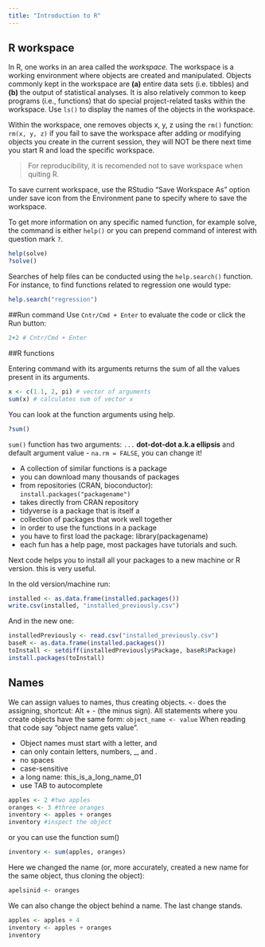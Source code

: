 ```yaml
---
title: "Introduction to R"
---
```


## R workspace

In R, one works in an area called the *workspace*.
The workspace is a working environment where objects are created and manipulated.
Objects commonly kept in the workspace are __(a)__ entire data sets (i.e. tibbles)
and __(b)__ the output of statistical analyses.
It is also relatively common to keep programs (i.e., functions) that do
special project-related tasks within the workspace.
Use `ls()` to display the names of the objects in the workspace.

Within the workspace, one removes objects x, y, z using the `rm()` function:
`rm(x, y, z)` if you fail to save the workspace after adding or modifying objects you create
in the current session, they will NOT be there next time you start R and load the specific workspace. 

> For reproducibility, it is recomended not to save workspace when quiting R.  

To save current workspace, use the RStudio "Save Workspace As" option under save icon from the Environment pane to specify where to save the workspace.

To get more information on any specific named function, for example solve, the command is either `help()` or you can prepend command of interest with question mark `?`.

```r
help(solve)
?solve()
```

Searches of help files can be conducted using the `help.search()` function.
For instance, to find functions related to regression one would type:

```r
help.search("regression")
```

##Run command
Use `Cntr/Cmd + Enter` to evaluate the code or click the Run button:
```r
2+2 # Cntr/Cmd + Enter
```

##R functions

Entering command with its arguments returns the sum of all the values present in its arguments.
```r
x <- c(1.1, 2, pi) # vector of arguments
sum(x) # calculates sum of vector x
```

You can look at the function arguments using help.
```r
?sum()
```

`sum()` function has two arguments: `...` __dot-dot-dot a.k.a ellipsis__ and default argument value - `na.rm = FALSE`, you can change it!

- A collection of similar functions is a package
- you can download many thousands of packages
- from repositories (CRAN, bioconductor): `install.packages("packagename")`
- takes directly from CRAN repository
- tidyverse is a package that is itself a
- collection of packages that work well together
- in order to use the functions in a package
- you have to first load the package: library(packagename)
- each fun has a help page, most packages have tutorials and such.

Next code helps you to install all your packages to a new machine or R version.
this is very useful.

In the old version/machine run:
```r
installed <- as.data.frame(installed.packages())
write.csv(installed, "installed_previously.csv")
```

And in the new one:
```r
installedPreviously <- read.csv("installed_previously.csv")
baseR <- as.data.frame(installed.packages())
toInstall <- setdiff(installedPreviously$Package, baseR$Package)
install.packages(toInstall) 
```


## Names
We can assign values to names, thus creating objects.
`<-` does the assigning, shortcut: Alt + - (the minus sign). 
All statements where you create objects have the same form: `object_name <- value`
When reading that code say "object name gets value".

- Object names must start with a letter, and
- can only contain letters, numbers, _, and .
- no spaces
- case-sensitive
- a long name: this_is_a_long_name_01
- use TAB to autocomplete

```r
apples <- 2 #two apples
oranges <- 3 #three oranges
inventory <- apples + oranges
inventory #inspect the object
```


or you can use the function sum()
```r
inventory <- sum(apples, oranges)
```

Here we changed the name (or, more accurately, created a new name for the same object, thus cloning the object):

```r
apelsinid <- oranges  
```

We can also change the object behind a name.
The last change stands.

```r
apples <- apples + 4
inventory <- apples + oranges
inventory
```


<!-- ### Fun -->
<!-- As we get more apples and oranges, -->
<!-- - we want a way to reduce typing. -->
<!-- - for this we write functions, -->
<!-- - which hide the code from the user -->

<!-- ```{r} -->
<!-- inventory <- function(apples, oranges) { -->
<!--   inventory <- apples + oranges -->
<!--   inventory -->
<!-- } -->
<!-- ``` -->

<!-- Run this code and see how the new fun appears in the Global Enviroment.  -->
<!-- Let's use our new function -->
<!-- ```{r} -->
<!-- inventory(3, 4) -->
<!-- ``` -->

<!-- or equivalently -->

<!-- ```{r} -->
<!-- inventory(apples = 3, oranges = 4) -->
<!-- ``` -->



<!-- OK, write a function that calculates standard error -->
<!-- from standard deviation (sd) -->
<!-- sd() is a native R fun for standard deviation - -->
<!-- look it up in help! it has 2 arguments. -->
<!-- ```{r} -->
<!-- SEM=SD/sqrt(N) -->
<!-- N - length(x) -->

<!-- SEM0<- function(x) { -->
<!--   SD<- sd(x)  -->
<!--   SEM<- SD/sqrt(length(x)) -->
<!--   SEM -->
<!-- } -->
<!-- ``` -->

<!-- x is just a placeholder for any object we want to insert -->
<!-- so lets input a vector of numbers to SEM() -->
<!-- ```{r} -->
<!-- numbers<- c(2, 3.4, 54, NA, 3) #c() means "combine", NA means "any number" or "not available" -->

<!-- SEM0(numbers) -->

<!-- SEM01<- function(x) { -->
<!--   SD<- sd(x, na.rm = TRUE)  -->
<!--   SEM<- SD/sqrt(length(x)) -->
<!--   SEM -->
<!-- } -->
<!-- SEM01(numbers) -->
<!-- length(numbers) -->
<!-- ``` -->


<!-- While SD removes NA-s, the length() does not. This leads to errors! -->
<!-- ```{r} -->
<!-- SEM1<- function(x) { -->
<!--   x<- na.omit(x) #you want NAs to be removed -->
<!--   SD<- sd(x)  -->
<!--   SEM<- SD/sqrt(length(x)) -->
<!--   SEM -->
<!-- } -->

<!-- SEM1(numbers) #this works better! -->

<!-- SEM1<- function(x) { -->
<!--   SD<- sd(x, na.rm = TRUE) # na.rm is an argument of the sd() fun -->
<!--   SEM<- SD/sqrt(length(na.omit(x))) #we nest 2 functions (length() and na.omit()) inside our function -->
<!--   SEM -->
<!-- } -->
<!-- SEM1(numbers) -->

<!-- SEM2<-function(x) { -->
<!--   SD<- sd(na.omit(x)) -->
<!--   SEM<- SD/sqrt(length(na.omit(x) ) ) -->
<!--   SEM -->
<!-- } -->
<!-- SEM2(numbers) -->
<!-- ``` -->



<!-- Harjutus: sd ilma sd() kasutamata -->
<!-- ```{r} -->
<!-- SEM3 <- function(x) { -->
<!--   x <- na.omit(x) -->
<!--   N <- length(x) -->
<!--   SD <- sqrt(sum( (x-mean(x) )**2) / ( N-1 ) ) -->
<!--   SEM <- SD/sqrt(N) -->
<!--   SEM -->
<!--   } -->

<!-- SD3 <- function(x) { -->
<!--   x <- na.omit(x) -->
<!--   N <- length(x) -->
<!--   SD <- sqrt(sum( (x-mean(x) )**2) / ( N-1 ) ) -->
<!--   SD -->
<!-- } -->
<!-- ``` -->


<!-- ```{r} -->
<!-- a <- rnorm(10, 10, 3) -->
<!-- SD3(a) -->
<!-- sd(a) -->
<!-- SEM3(a) -->
<!-- SEM2(a) -->
<!-- SEM1(a) -->
<!-- ``` -->


<!-- ### Lets start with installing a package -->
<!-- ```{r} -->
<!-- install.packages("tidyverse") -->
<!-- ``` -->

<!-- and load it -->
<!-- ```{r} -->
<!-- library(tidyverse) -->
<!-- ``` -->



<!-- #now its time to read in a data table (csv) -->
<!-- #NB! it is good practice to put all your library()  -->
<!-- #calls at the beginning of your script (if you share scripts) -->
<!-- library(gapminder) -->
<!-- #lets look at it in the Packages panel -->
<!-- # gapminder is the "gapminder data" -->
<!-- gap1<- gapminder -->

<!-- write_csv(gap1, "data/gapminder1.csv") -->
<!-- #see ?write_csv -->

<!-- gap<-read_csv("data/gapminder1.csv") -->
<!-- gap -->

<!-- > Mis (fuck) see on? -->

<!-- #install gotta read em all as R studio addin -->
<!-- install.packages("devtools") -->
<!-- devtools::install_github("Stan125/GREA") -->

<!-- when reading in csv files saved from Excel use read_csv2() or read.csv2() and -->
<!-- for writing in Excel friendly format (columns separated by ;) use write.csv2() -->

<!-- When reading in a file, always check for type of data in the columns, -->
<!-- on the NAs, on the unique values. -->

<!-- library(VIM) # võib olla ajaraisk! -->
<!-- diabetes <- read.table(file = "data/diabetes.csv", sep = ";", dec = ",", header = TRUE) -->
<!-- str(diabetes) -->
<!-- aggr(diabetes, prop=FALSE, numbers=T) -->

<!-- how many non-NA-containing rows we actually have (#377) -->

<!--   nrows <- nrow(diabetes) -->
<!--   ncomplete <- sum(complete.cases(diabetes)) -->
<!--   ncomplete #136 -->
<!--   ncomplete/nrows #34% -->

<!--   #How many NAs in each Var? -->
<!--  sapply(diabetes, function(x) sum(is.na(x)))  -->

<!-- set arbitrary rules and check how many cells, rows, or columns pass and fail each rule -->

<!--  library(validate) -->
<!--  diabetes %>% check_that( -->
<!--    ratio > 0.5,  -->
<!--    mean(hdl, na.rm=TRUE) > 0, -->
<!--    chol > 180 | glyhb < 8  -->
<!--  ) %>% summary() -->

<!-- plot the NA-s side-by-side for the variables in the diabetes dataset -->
<!--   VIM::matrixplot(diabetes)  -->

<!--   plot the NAs of 2 Vars -->
<!--   VIM::marginplot(diabetes[c("glyhb","bp.2s")],  -->
<!--                   pch=c(20), alpha=0.5,  -->
<!--                   col=c("darkgray", "red", "blue")) -->


<!-- ### Small tables can be created in R -->
<!-- #row-wise -->
<!-- df <- tribble( -->
<!--   ~colA, ~colB, -->
<!--   "a",   1, -->
<!--   "b",   2, -->
<!--   "c",   3 -->
<!-- ) -->
<!-- #or column-wise  -->
<!-- df1 <- tibble(colA = c("a", "b", "c"),  -->
<!--                   colB = c(1, 2, 3) ) -->
<!-- df == df1 -->
<!-- all.equal(df, df1) -->
<!-- add_row(df, colA = 4, colB = 0, .before = 3) #adds row to a tibble -->
<!-- add_row(df1, colA = 4, colB = 0)  -->

<!-- #bind 2 tables by rows or by columns: two sets of functions -->
<!-- df1.1 <- tibble(colA = "d",  -->
<!--                 colB =  4) -->

<!-- df1.2 <- bind_rows(df1, df1.1) -->
<!-- df1.3 <- rbind(df1, df1.1) -->
<!-- all.equal(df1.2, df1.3) #TRUE -->

<!-- df1.4 <- bind_cols(df1, df1.1)#error -->
<!-- df1.5 <- cbind(df1, df1.1) #guesses your true intention --- dangerous -->


<!-- df2 <- tribble( -->
<!--   ~ColC, ~ColD, -->
<!--   "d",   4 -->
<!-- ) -->

<!-- df4 <- bind_cols(df, df2) #error -->
<!-- df4 <- cbind(df, df2) #works by guessing your true intention -->
<!-- df4.2 <- bind_rows(df, df2) #works by guessing your true intention -->
<!-- df4.3 <- rbind(df, df2) #error -->

<!-- df2.1 <- tribble( -->
<!--   ~ColC, ~ColD, -->
<!--   "d",   4, -->
<!--   "e",  5, -->
<!--   "f",   6) -->
<!-- df4.1 <- bind_cols(df, df2.1) #works -->


<!-- #########tibble and data frame are R-s table formats -->
<!-- class (df) #[1] "tbl_df"     "tbl"        "data.frame" -->
<!-- #tibble is the newer form -->

<!-- df <- as.data.frame(df) #converts to data frame -->
<!-- class(df)# [1] "data.frame" -->
<!-- #the older form - some older functions need it -->
<!-- df<- as_tibble(df) #back to tibble -->


<!-- a <- matrix(1:20, ncol=4) -->
<!-- df_cl <- as.data.frame(a) -->
<!-- df_ti <- as_tibble(df_cl) -->
<!-- df_dp <- as_data_frame(a) -->
<!-- all.equal(df_ti, df_dp) -->
<!-- is.tibble(df_dp) -->

<!-- #########################################################types of objects -->
<!-- R operates on named data structures. The simplest such structure is the numeric -->
<!-- vector, which is a single entity consisting of an ordered collection of numbers. -->

<!-- types of r objects: vector, list, data frame, matrix -->
<!-- vector: a directional collection of numbers, characters, etc: v <- c(1, 3, "s", NA) -->
<!-- df: a list of equal length vectors -->
<!-- matrix: a list of equal length numeric vectors -->
<!-- list: a collection of r objects (including other lists --- lists within lists). -->


<!-- types of data inside r objects: numeric, integer, logical, character, factor (ordered and unordered) -->
<!-- coercing between data types: -->
<!-- matrix() -->
<!-- as.matrix() -->
<!-- as.vector() -->
<!-- as.factor() -->
<!-- as.character() -->

<!-- types of missing data: NA - unknown value; NaN - not a number (no value is possible) -->

<!-- NA + 3 = NA -->
<!-- ####################################### -->
<!-- indexing --- extracting parts of tables, vectors, lists -->

<!-- vector indexing in one dimension: counts positions inside the vector -->
<!-- my_vector <- 2:5 -->
<!-- my_vector[c(1,3)] -->
<!-- my_vector[-1] -->
<!-- my_vector[c(-1, -3)] -->
<!-- my_vector[3:5] -->

<!-- my_vector + 2 #each element of the vector is used, one after other.  -->
<!-- #2 is a vector of length one, it is recycled for the length of the longer vector. -->
<!-- my_vector2 <- c(1, 2) -->
<!-- my_vector + my_vector2 #2+1=3; 3+2=5; 4+1=5, 5+2=7 --- recycling again! -->
<!-- #no warning -->

<!-- my_vector3 <- c(1,2,3) -->
<!-- my_vector + my_vector3 #3 5 7 6  -->
<!-- #warning: longer object length is not a multiple of shorter object length -->

<!-- #data frame indexing in two dimensions: rows and columns -->
<!-- df -->
<!-- df[1,] -->
<!-- df[,2] #tibble -->
<!-- df$colB #vector -->
<!-- df1 <- as.data.frame(df) -->
<!-- df1[,2] #vector -->
<!-- df1[2,2] #vector -->
<!-- df1[2, c(1,2)] -->
<!-- df[2,2]#tibble -->
<!-- df$colB[df$colA != "a"] #a filter of colB by colA value -->
<!-- df$colA[df$colB > 1] -->

<!-- #list indexing in "three" dimensions: [ ] and [[ ]]. -->
<!-- my_list <- list(a=tibble(colA=c("A", "B"), colB=c(1,2)), b=c(1, NA, "s")) -->
<!-- #this list has two elements, a df called "a" and a character vector called "b". -->
<!-- str(my_list) -->

<!-- my_list[[1]] #class is df  --- we extracted a df from the list -->
<!-- my_list$a #class is df --- $ does the same thing as [[ ]] -->
<!-- my_list[1] #class is list (of one element ---  -->
<!-- #we took out all elements but the first, but the result is still list) -->

<!-- my_list$a[2,] #class is df -->

<!-- my_list[[1]][1,] #the first list object extracted,  -->
<!-- #and then the first row of that is extracted --- class: df -->

<!-- For lists, one generally uses [[ to select any single element, -->
<!-- whereas [ returns a list of the selected elements. -->
<!-- The [[ form allows only a single element to be selected using integer or -->
<!-- character indices, whereas [ allows indexing by vectors. -->
<!-- Note though that for a list, the index can be a vector and each element -->
<!-- of the vector is applied in turn to the list, the selected component, the -->
<!-- selected component of that component, and so on. -->
<!-- The result is still a single element. -->



